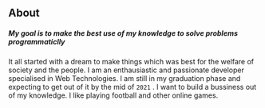 ## About

##### My goal is to make the best use of my knowledge to solve problems programmaticlly

It all started with a dream to make things which was best for the welfare of society and the people.
I am an enthausiastic and passionate developer specialised in Web Technologies. I am still in my graduation phase and expecting to get out of it by the mid of `2021` . I want to build a bussiness out of my knowledge. I like playing football and other online games.
